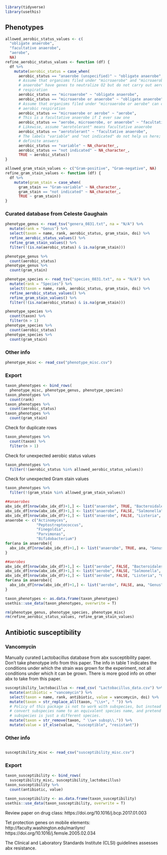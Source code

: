 ```r
library(tidyverse)
library(usethis)
```

## Phenotypes

```r
allowed_aerobic_status_values <- c(
  "obligate anaerobe",
  "facultative anaerobe",
  "aerobe",
  NA)
refine_aerobic_status_values <- function (df) {
  df %>%
    mutate(aerobic_status = case_when(
      aerobic_status == "anaerobe (unspecified)" ~ "obligate anaerobe",
      # Assume that organisms filed under "microaerobe" and "microaerobe or
      # anaerobe" have genes to neutralize O2 but do not carry out aerobic
      # respiration
      aerobic_status == "microaerobe" ~ "obligate anaerobe",
      aerobic_status == "microaerobe or anaerobe" ~ "obligate anaerobe",
      # Assume that organisms filed under "microaerobe or aerobe" can carry out
      # aerobic respiration
      aerobic_status == "microaerobe or aerobe" ~ "aerobe",
      # This is a facultative anaerobe if I ever saw one
      aerobic_status == "aerobe, microaerobe, or anaerobe" ~ "facultative anaerobe",
      # Likewise, assume "aerotolerant" means facultative anaerobe
      aerobic_status == "aerotolerant" ~ "facultative anaerobe",
      # The labels "variable" and "not indicated" do not help us here; we need
      # definite answers
      aerobic_status == "variable" ~ NA_character_,
      aerobic_status == "not indicated" ~ NA_character_,
      TRUE ~ aerobic_status))
}
```

```r
allowed_gram_stain_values <- c("Gram-positive", "Gram-negative", NA)
refine_gram_stain_values <- function (df) {
  df %>%
    mutate(gram_stain = case_when(
      gram_stain == "Gram-variable" ~ NA_character_,
      gram_stain == "not indicated" ~ NA_character_,
      TRUE ~ gram_stain))
}
```

### Curated database from Celeste Gaughain

```r
phenotype_genus <- read_tsv("genera_0831.txt", na = "N/A") %>%
  mutate(rank = "Genus") %>%
  select(taxon = name, rank, aerobic_status, gram_stain, doi) %>%
  refine_aerobic_status_values() %>%
  refine_gram_stain_values() %>%
  filter(!(is.na(aerobic_status) & is.na(gram_stain)))

phenotype_genus %>%
  count(aerobic_status)
phenotype_genus %>%
  count(gram_stain)
```

```r
phenotype_species <- read_tsv("species_0831.txt", na = "N/A") %>%
  mutate(rank = "Species") %>%
  select(taxon = name, rank, aerobic_status, gram_stain, doi) %>%
  refine_aerobic_status_values() %>%
  refine_gram_stain_values() %>%
  filter(!(is.na(aerobic_status) & is.na(gram_stain)))

phenotype_species %>%
  count(taxon) %>%
  filter(n > 1)
phenotype_species %>%
  count(aerobic_status)
phenotype_species %>%
  count(gram_stain)
```

### Other info

```r
phenotype_misc <- read_csv("phenotype_misc.csv")
```

### Export

```r
taxon_phenotypes <- bind_rows(
  phenotype_misc, phenotype_genus, phenotype_species)
taxon_phenotypes %>%
  count(rank)
taxon_phenotypes %>%
  count(aerobic_status)
taxon_phenotypes %>%
  count(gram_stain)
```

Check for duplicate rows

```r
taxon_phenotypes %>%
  count(taxon) %>%
  filter(n > 1)
```

Check for unexpected aerobic status values

```r
taxon_phenotypes %>%
  filter(!(aerobic_status %in% allowed_aerobic_status_values))
```

Check for unexpected Gram stain values

```r
taxon_phenotypes %>%
  filter(!(gram_stain %in% allowed_gram_stain_values))
```


```r
##anaerobes
abx_idx_df[nrow(abx_idx_df)+1,] <- list("anaerobe", TRUE, "Bacteroidales", "Order", "10.1128/microbiolspec.dmih2-0015-2015")
abx_idx_df[nrow(abx_idx_df)+1,] <- list("anaerobe", FALSE, "Salmonella", "Genus", "10.1002/9781118960608.gbm01166")
abx_idx_df[nrow(abx_idx_df)+1,] <- list("anaerobe", FALSE, "Listeria", "Genus", "10.1002/9781118960608.gbm00547")
anaerobe <- c("Actinomyces",
              "Peptostreptococcus",
              "Finegoldia",
              "Parvimonas",
              "Bifidobacterium")
for(ana in anaerobe){
  abx_idx_df[nrow(abx_idx_df)+1,] <- list("anaerobe", TRUE, ana, "Genus", "10.1128/microbiolspec.dmih2-0015-2015")
}

##aerobes
abx_idx_df[nrow(abx_idx_df)+1,] <- list("aerobe", FALSE, "Bacteroidales", "Order", "10.1128/microbiolspec.dmih2-0015-2015")
abx_idx_df[nrow(abx_idx_df)+1,] <- list("aerobe", FALSE, "Salmonella", "Genus", "10.1002/9781118960608.gbm01166")
abx_idx_df[nrow(abx_idx_df)+1,] <- list("aerobe", FALSE, "Listeria", "Genus", "10.1002/9781118960608.gbm00547")
for(ana in anaerobe){
  abx_idx_df[nrow(abx_idx_df)+1,] <- list("aerobe", FALSE, ana, "Genus", "10.1128/microbiolspec.dmih2-0015-2015")
}
```

```r
taxon_phenotypes <- as.data.frame(taxon_phenotypes)
usethis::use_data(taxon_phenotypes, overwrite = T)
```

```r
rm(phenotype_genus, phenotype_species, phenotype_misc)
rm(refine_aerobic_status_values, refine_gram_stain_values)
```

## Antibiotic susceptibility

### Vancomycin

Manually curated Lactobacillus database from abx susceptibility paper. Don't take
phenotype info from this paper. The info in table 1 indicates the conditions
under which the strain was grown for the experiment, not all conditions under
which it can be grown. There is more good info on other abx to take from this
paper.

```r
susceptibility_lactobacillus <- read_csv( "Lactobacillus_data.csv") %>%
  mutate(antibiotic = "vancomycin") %>%
  select(taxon = name, rank, antibiotic, value = vancomycin, doi) %>%
  mutate(taxon = str_replace_all(taxon, "\\s+", " ")) %>%
  # Policy of this package is not to work with subspecies, but instead to
  # convert subspecies name to an equivalent species name, and pretend the
  # subspecies is just a different species.
  mutate(taxon = str_remove(taxon, " \\w+ subsp\\.")) %>%
  mutate(value = if_else(value, "susceptible", "resistant"))
```

### Other info

```r

```


```r
susceptibility_misc <- read_csv("susceptibility_misc.csv")
```

### Export

```r
taxon_susceptibility <- bind_rows(
  susceptibility_misc, susceptibility_lactobacillus)
taxon_susceptibility %>%
  count(antibiotic, value)
```

```r
taxon_susceptibility <- as.data.frame(taxon_susceptibility)
usethis::use_data(taxon_susceptibility, overwrite = T)
```

Review paper on drug class:
https://doi.org/10.1016/j.bcp.2017.01.003

Tet protection genes on mobile elements:
http://faculty.washington.edu/marilynr/ https://doi.org/10.1016/j.femsle.2005.02.034

The Clinical and Laboratory Standards Institute (CLSI) guidelines assesses abx
resistance.
